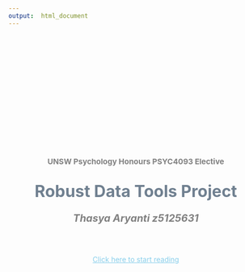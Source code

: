 ```yaml
---
output:  html_document
---
```


<h1>UNSW Psychology Honours PSYC4093 Elective</h1>
<h2>Robust Data Tools Project</h2>
<h4>Thasya Aryanti z5125631</h4>


<style type="text/css">

html, body {
    overflow-y:hidden;
}

h1 {
  font-size: 15px;
  color: Grey;
  text-align: center;
   line-height: 490px;
    height: 10px;
}
h2 {
  font-size: 32px;
  color: SlateGrey;
  text-align: center;
   line-height: 500px;
    height: 20px;
}
h4{ /* Header 4 - and the author and data headers use this too  */
  font-size: 20px;
  color: Grey;
  font-style: italic;
  text-align: center;
   line-height: 510px;
    height: 10px;
}

a {
  color: skyblue;
  line-height: 600px;
  height: 10px;
}
</style>

<a href = file.html><p style="text-align:center"> Click here to start reading </p></a>

